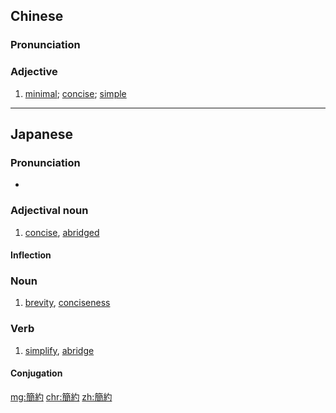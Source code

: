 {{also|简约}}
==Chinese==
{{zh-forms|s=简约}}

===Pronunciation===
{{zh-pron
|m=jiǎnyuē
|c=gaan2 joek3
|cat=a
}}

===Adjective===
{{zh-adj}}

# [[minimal]]; [[concise]]; [[simple]]

----

==Japanese==
{{ja-kanjitab|かん|やく}}

===Pronunciation===
* {{ja-pron|かんやく|yomi=o}}

===Adjectival noun===
{{ja-adj|infl=na|かんやく}}

# [[concise]], [[abridged]]

====Inflection====
{{ja-na|かんやく}}

===Noun===
{{ja-noun|かんやく}}

# [[brevity]], [[conciseness]]

===Verb===
{{ja-verb-suru|tr=trans|かんやく}}

# [[simplify]], [[abridge]]

====Conjugation====
{{ja-suru|かんやく}}

[[mg:簡約]]
[[chr:簡約]]
[[zh:簡約]]